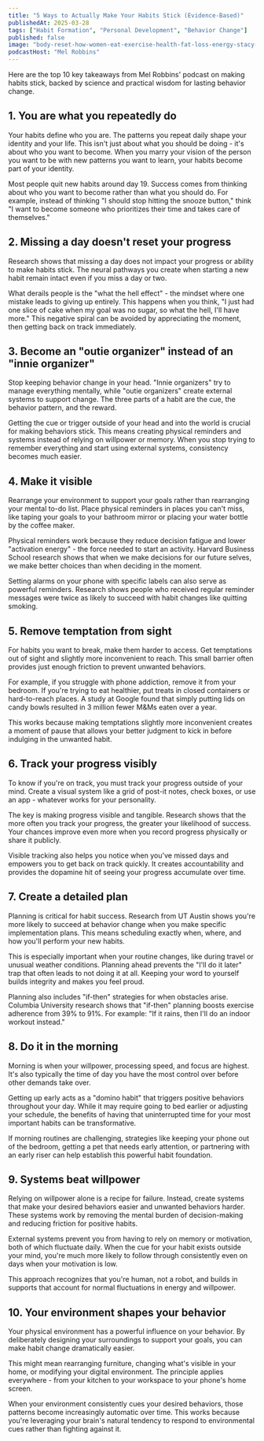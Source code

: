 ```yaml
---
title: "5 Ways to Actually Make Your Habits Stick (Evidence-Based)"
publishedAt: 2025-03-28
tags: ["Habit Formation", "Personal Development", "Behavior Change"]
published: false
image: "body-reset-how-women-eat-exercise-health-fat-loss-energy-stacy-sims.jpg"
podcastHost: "Mel Robbins"
---
```



<PodcastSummaryPageLayout frontmatter={frontmatter}>

Here are the top 10 key takeaways from Mel Robbins' podcast on making habits stick, backed by science and practical wisdom for lasting behavior change.

## 1. You are what you repeatedly do
Your habits define who you are. The patterns you repeat daily shape your identity and your life. This isn't just about what you should be doing - it's about who you want to become. When you marry your vision of the person you want to be with new patterns you want to learn, your habits become part of your identity.

Most people quit new habits around day 19. Success comes from thinking about who you want to become rather than what you should do. For example, instead of thinking "I should stop hitting the snooze button," think "I want to become someone who prioritizes their time and takes care of themselves."

## 2. Missing a day doesn't reset your progress
Research shows that missing a day does not impact your progress or ability to make habits stick. The neural pathways you create when starting a new habit remain intact even if you miss a day or two.

What derails people is the "what the hell effect" - the mindset where one mistake leads to giving up entirely. This happens when you think, "I just had one slice of cake when my goal was no sugar, so what the hell, I'll have more." This negative spiral can be avoided by appreciating the moment, then getting back on track immediately.

## 3. Become an "outie organizer" instead of an "innie organizer"
Stop keeping behavior change in your head. "Innie organizers" try to manage everything mentally, while "outie organizers" create external systems to support change. The three parts of a habit are the cue, the behavior pattern, and the reward.

Getting the cue or trigger outside of your head and into the world is crucial for making behaviors stick. This means creating physical reminders and systems instead of relying on willpower or memory. When you stop trying to remember everything and start using external systems, consistency becomes much easier.

## 4. Make it visible
Rearrange your environment to support your goals rather than rearranging your mental to-do list. Place physical reminders in places you can't miss, like taping your goals to your bathroom mirror or placing your water bottle by the coffee maker.

Physical reminders work because they reduce decision fatigue and lower "activation energy" - the force needed to start an activity. Harvard Business School research shows that when we make decisions for our future selves, we make better choices than when deciding in the moment.

Setting alarms on your phone with specific labels can also serve as powerful reminders. Research shows people who received regular reminder messages were twice as likely to succeed with habit changes like quitting smoking.

## 5. Remove temptation from sight
For habits you want to break, make them harder to access. Get temptations out of sight and slightly more inconvenient to reach. This small barrier often provides just enough friction to prevent unwanted behaviors.

For example, if you struggle with phone addiction, remove it from your bedroom. If you're trying to eat healthier, put treats in closed containers or hard-to-reach places. A study at Google found that simply putting lids on candy bowls resulted in 3 million fewer M&Ms eaten over a year.

This works because making temptations slightly more inconvenient creates a moment of pause that allows your better judgment to kick in before indulging in the unwanted habit.

## 6. Track your progress visibly
To know if you're on track, you must track your progress outside of your mind. Create a visual system like a grid of post-it notes, check boxes, or use an app - whatever works for your personality.

The key is making progress visible and tangible. Research shows that the more often you track your progress, the greater your likelihood of success. Your chances improve even more when you record progress physically or share it publicly.

Visible tracking also helps you notice when you've missed days and empowers you to get back on track quickly. It creates accountability and provides the dopamine hit of seeing your progress accumulate over time.

## 7. Create a detailed plan
Planning is critical for habit success. Research from UT Austin shows you're more likely to succeed at behavior change when you make specific implementation plans. This means scheduling exactly when, where, and how you'll perform your new habits.

This is especially important when your routine changes, like during travel or unusual weather conditions. Planning ahead prevents the "I'll do it later" trap that often leads to not doing it at all. Keeping your word to yourself builds integrity and makes you feel proud.

Planning also includes "if-then" strategies for when obstacles arise. Columbia University research shows that "if-then" planning boosts exercise adherence from 39% to 91%. For example: "If it rains, then I'll do an indoor workout instead."

## 8. Do it in the morning
Morning is when your willpower, processing speed, and focus are highest. It's also typically the time of day you have the most control over before other demands take over.

Getting up early acts as a "domino habit" that triggers positive behaviors throughout your day. While it may require going to bed earlier or adjusting your schedule, the benefits of having that uninterrupted time for your most important habits can be transformative.

If morning routines are challenging, strategies like keeping your phone out of the bedroom, getting a pet that needs early attention, or partnering with an early riser can help establish this powerful habit foundation.

## 9. Systems beat willpower
Relying on willpower alone is a recipe for failure. Instead, create systems that make your desired behaviors easier and unwanted behaviors harder. These systems work by removing the mental burden of decision-making and reducing friction for positive habits.

External systems prevent you from having to rely on memory or motivation, both of which fluctuate daily. When the cue for your habit exists outside your mind, you're much more likely to follow through consistently even on days when your motivation is low.

This approach recognizes that you're human, not a robot, and builds in supports that account for normal fluctuations in energy and willpower.

## 10. Your environment shapes your behavior
Your physical environment has a powerful influence on your behavior. By deliberately designing your surroundings to support your goals, you can make habit change dramatically easier.

This might mean rearranging furniture, changing what's visible in your home, or modifying your digital environment. The principle applies everywhere - from your kitchen to your workspace to your phone's home screen.

When your environment consistently cues your desired behaviors, those patterns become increasingly automatic over time. This works because you're leveraging your brain's natural tendency to respond to environmental cues rather than fighting against it.

</PodcastSummaryPageLayout>

